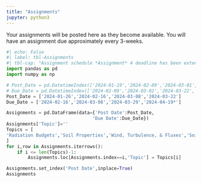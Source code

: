 ```yaml
---
title: "Assignments"
jupyter: python3
---
```


Your assignments will be posted here as they become available.  You will have an assignment due approximately every 3-weeks.

```python
#| echo: False
#| label: tbl-Assignments
#| tbl-cap: "Assignment schedule *Assignment* 4 deadline has been extended. But submission **must** be turned in but the new due date."
import pandas as pd
import numpy as np

# Post_Date = pd.DatetimeIndex(['2024-01-19','2024-02-09','2024-03-01','2024-03-22'])
# Due_Date = pd.DatetimeIndex(['2024-02-09','2024-03-01','2024-03-22','2024-04-12'])
Post_Date = ['2024-01-26','2024-02-16','2024-03-08','2024-03-22']
Due_Date = ['2024-02-16','2024-03-08','2024-03-29','2024-04-19*']

Assignments = pd.DataFrame(data={'Post Date':Post_Date,
                                'Due Date':Due_Date})
Assignments['Topic']=''
Topics = [
'Radiation Budgets','Soil Properties','Wind, Turbulence, & Fluxes','Soil Chamber Data Collection & Processing'
]
for i,row in Assignments.iterrows():
    if i <= len(Topics)-1:
        Assignments.loc[Assignments.index==i,'Topic'] = Topics[i]

Assignments.set_index('Post Date',inplace=True)
Assignments
```
